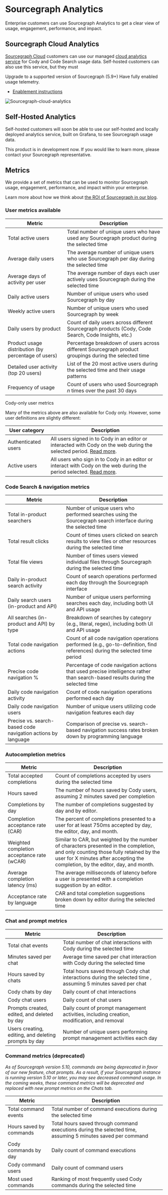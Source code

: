 # Sourcegraph Analytics

Enterprise customers can use Sourcegraph Analytics to get a clear view of usage, engagement, performance, and impact.

## Sourcegraph Cloud Analytics

[Sourcegraph Cloud](/cloud) customers can use our managed [cloud analytics service](https://cody-analytics.sourcegraph.com) for Cody and Code Search usage data.
Self-hosted customers can also use this service, but they must

Upgrade to a supported version of Sourcegraph (5.9+)
Have fully enabled usage telemetry.
- [Enablement instructions](/analytics/cloud#enablement)

![Sourcegraph-cloud-analytics](https://storage.googleapis.com/sourcegraph-assets/Docs/Sourcegraph-Analytics-2025-01-28.png)

## Self-Hosted Analytics

Self-hosted customers will soon be able to use our self-hosted and locally deployed analytics service, built on Grafana, to see Sourcegraph usage data.

This product is in development now. If you would like to learn more, please contact your Sourcegraph representative.

## Metrics

We provide a set of metrics that can be used to monitor Sourcegraph usage, engagement, performance, and impact within your enterprise.

Learn more about how we think about [the ROI of Sourcegraph in our blog](https://sourcegraph.com/blog/measuring-the-impact-of-ai-coding-tools).

### User metrics available

|                       Metric                        |                                              Description                                              |
| --------------------------------------------------- | ----------------------------------------------------------------------------------------------------- |
| Total active users                                  | Total number of unique users who have used any Sourcegraph product during the selected time           |
| Average daily users                                 | The average number of unique users who use Sourcegraph per day during the selected time               |
| Average days of activity per user                   | The average number of days each user actively uses Sourcegraph during the selected time               |
| Daily active users                                  | Number of unique users who used Sourcegraph by day                                                    |
| Weekly active users                                 | Number of unique users who used Sourcegraph by week                                                   |
| Daily users by product                              | Count of daily users across different Sourcegraph products (Cody, Code Search, Code Insights, etc.)   |
| Product usage distribution (by percentage of users) | Percentage breakdown of users across different Sourcegraph product groupings during the selected time |
| Detailed user activity (top 20 users)               | List of the 20 most active users during the selected time and their usage patterns                    |
| Frequency of usage                                  | Count of users who used Sourcegraph _n_ times over the past 30 days                                   |

Cody-only user metrics

Many of the metrics above are also available for Cody only. However, some user definitions are slightly different:

|    User category    |                                                                        Description                                                                         |
| ------------------- | ---------------------------------------------------------------------------------------------------------------------------------------------------------- |
| Authenticated users | All users signed in to Cody in an editor or interacted with Cody on the web during the selected period. [Read more](/admin/pricing#authenticated-users).   |
| Active users        | All users who sign in to Cody in an editor or interact with Cody on the web during the period selected. [Read more](/admin/pricing#billable-active-users). |

### Code Search & navigation metrics

|                            Metric                            |                                                          Description                                                           |
| ------------------------------------------------------------ | ------------------------------------------------------------------------------------------------------------------------------ |
| Total in-product searchers                                   | Number of unique users who performed searches using the Sourcegraph search interface during the selected time                  |
| Total result clicks                                          | Count of times users clicked on search results to view files or other resources during the selected time                       |
| Total file views                                             | Number of times users viewed individual files through Sourcegraph during the selected time                                     |
| Daily in-product search activity                             | Count of search operations performed each day through the Sourcegraph interface                                                |
| Daily search users (in-product and API)                      | Number of unique users performing searches each day, including both UI and API usage                                           |
| All searches (in-product and API) by type                    | Breakdown of searches by category (e.g., literal, regex), including both UI and API usage                                      |
| Total code navigation actions                                | Count of all code navigation operations performed (e.g., go-to-definition, find references) during the selected time period    |
| Precise code navigation %                                    | Percentage of code navigation actions that used precise intelligence rather than search-based results during the selected time |
| Daily code navigation activity                               | Count of code navigation operations performed each day                                                                         |
| Daily code navigation users                                  | Number of unique users utilizing code navigation features each day                                                             |
| Precise vs. search-based code navigation actions by language | Comparison of precise vs. search-based navigation success rates broken down by programming language                            |

### Autocompletion metrics

|                   Metric                   |                                                                                                      Description                                                                                                      |
| ------------------------------------------ | --------------------------------------------------------------------------------------------------------------------------------------------------------------------------------------------------------------------- |
| Total accepted completions                 | Count of completions accepted by users during the selected time                                                                                                                                                       |
| Hours saved                                | The number of hours saved by Cody users, assuming 2 minutes saved per completion                                                                                                                                      |
| Completions by day                         | The number of completions suggested by day and by editor.                                                                                                                                                             |
| Completion acceptance rate (CAR)           | The percent of completions presented to a user for at least 750ms accepted by day, the editor, day, and month.                                                                                                        |
| Weighted completion acceptance rate (wCAR) | Similar to CAR, but weighted by the number of characters presented in the completion, and only counting those fully retained by the user for X minutes after accepting the completion, by the editor, day, and month. |
| Average completion latency (ms)            | The average milliseconds of latency before a user is presented with a completion suggestion by an editor.                                                                                                             |
| Acceptance rate by language                | CAR and total completion suggestions broken down by editor during the selected time                                                                                                                                   |

### Chat and prompt metrics

|                        Metric                        |                                                  Description                                                  |
| ---------------------------------------------------- | ------------------------------------------------------------------------------------------------------------- |
| Total chat events                                    | Total number of chat interactions with Cody during the selected time                                          |
| Minutes saved per chat                               | Average time saved per chat interaction with Cody during the selected time                                    |
| Hours saved by chats                                 | Total hours saved through Cody chat interactions during the selected time , assuming 5 minutes saved per chat |
| Cody chats by day                                    | Daily count of chat interactions                                                                              |
| Cody chat users                                      | Daily count of chat users                                                                                     |
| Prompts created, edited, and deleted by day          | Daily count of prompt management activities, including creation, modification, and removal                    |
| Users creating, editing, and deleting prompts by day | Number of unique users performing prompt management activities each day                                       |

### Command metrics (deprecated)

_As of Sourcegraph version 5.10, commands are being deprecated in favor of our new feature, chat prompts. As a result, if your Sourcegraph instance is running version 5.10 or later, you may see decreased command usage. In the coming weeks, these command metrics will be deprecated and replaced with new prompt metrics on the Chats tab._

|         Metric          |                                                 Description                                                 |
| ----------------------- | ----------------------------------------------------------------------------------------------------------- |
| Total command events    | Total number of command executions during the selected time                                                 |
| Hours saved by commands | Total hours saved through command executions during the selected time, assuming 5 minutes saved per command |
| Cody commands by day    | Daily count of command executions                                                                           |
| Cody command users      | Daily count of command users                                                                                |
| Most used commands      | Ranking of most frequently used Cody commands during the selected time                                      |
